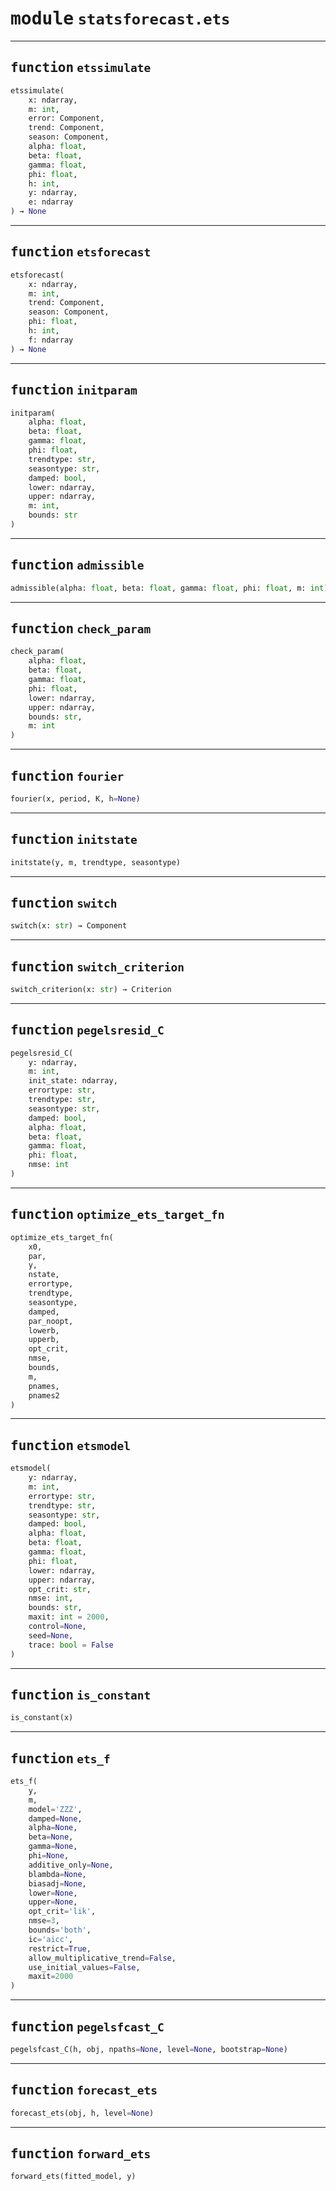 



# <kbd>module</kbd> `statsforecast.ets`





---



## <kbd>function</kbd> `etssimulate`

```python
etssimulate(
    x: ndarray,
    m: int,
    error: Component,
    trend: Component,
    season: Component,
    alpha: float,
    beta: float,
    gamma: float,
    phi: float,
    h: int,
    y: ndarray,
    e: ndarray
) → None
```






---



## <kbd>function</kbd> `etsforecast`

```python
etsforecast(
    x: ndarray,
    m: int,
    trend: Component,
    season: Component,
    phi: float,
    h: int,
    f: ndarray
) → None
```






---



## <kbd>function</kbd> `initparam`

```python
initparam(
    alpha: float,
    beta: float,
    gamma: float,
    phi: float,
    trendtype: str,
    seasontype: str,
    damped: bool,
    lower: ndarray,
    upper: ndarray,
    m: int,
    bounds: str
)
```






---



## <kbd>function</kbd> `admissible`

```python
admissible(alpha: float, beta: float, gamma: float, phi: float, m: int)
```






---



## <kbd>function</kbd> `check_param`

```python
check_param(
    alpha: float,
    beta: float,
    gamma: float,
    phi: float,
    lower: ndarray,
    upper: ndarray,
    bounds: str,
    m: int
)
```






---



## <kbd>function</kbd> `fourier`

```python
fourier(x, period, K, h=None)
```






---



## <kbd>function</kbd> `initstate`

```python
initstate(y, m, trendtype, seasontype)
```






---



## <kbd>function</kbd> `switch`

```python
switch(x: str) → Component
```






---



## <kbd>function</kbd> `switch_criterion`

```python
switch_criterion(x: str) → Criterion
```






---



## <kbd>function</kbd> `pegelsresid_C`

```python
pegelsresid_C(
    y: ndarray,
    m: int,
    init_state: ndarray,
    errortype: str,
    trendtype: str,
    seasontype: str,
    damped: bool,
    alpha: float,
    beta: float,
    gamma: float,
    phi: float,
    nmse: int
)
```






---



## <kbd>function</kbd> `optimize_ets_target_fn`

```python
optimize_ets_target_fn(
    x0,
    par,
    y,
    nstate,
    errortype,
    trendtype,
    seasontype,
    damped,
    par_noopt,
    lowerb,
    upperb,
    opt_crit,
    nmse,
    bounds,
    m,
    pnames,
    pnames2
)
```






---



## <kbd>function</kbd> `etsmodel`

```python
etsmodel(
    y: ndarray,
    m: int,
    errortype: str,
    trendtype: str,
    seasontype: str,
    damped: bool,
    alpha: float,
    beta: float,
    gamma: float,
    phi: float,
    lower: ndarray,
    upper: ndarray,
    opt_crit: str,
    nmse: int,
    bounds: str,
    maxit: int = 2000,
    control=None,
    seed=None,
    trace: bool = False
)
```






---



## <kbd>function</kbd> `is_constant`

```python
is_constant(x)
```






---



## <kbd>function</kbd> `ets_f`

```python
ets_f(
    y,
    m,
    model='ZZZ',
    damped=None,
    alpha=None,
    beta=None,
    gamma=None,
    phi=None,
    additive_only=None,
    blambda=None,
    biasadj=None,
    lower=None,
    upper=None,
    opt_crit='lik',
    nmse=3,
    bounds='both',
    ic='aicc',
    restrict=True,
    allow_multiplicative_trend=False,
    use_initial_values=False,
    maxit=2000
)
```






---



## <kbd>function</kbd> `pegelsfcast_C`

```python
pegelsfcast_C(h, obj, npaths=None, level=None, bootstrap=None)
```






---



## <kbd>function</kbd> `forecast_ets`

```python
forecast_ets(obj, h, level=None)
```






---



## <kbd>function</kbd> `forward_ets`

```python
forward_ets(fitted_model, y)
```






